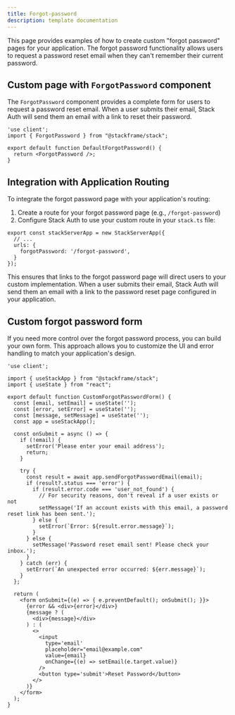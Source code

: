 ```yaml
---
title: Forgot-password
description: template documentation
---
```


This page provides examples of how to create custom "forgot password" pages for your application. The forgot password functionality allows users to request a password reset email when they can't remember their current password.

## Custom page with `ForgotPassword` component

The `ForgotPassword` component provides a complete form for users to request a password reset email. When a user submits their email, Stack Auth will send them an email with a link to reset their password.

```tsx  
'use client';
import { ForgotPassword } from "@stackframe/stack";

export default function DefaultForgotPassword() {
  return <ForgotPassword />;
}
```

## Integration with Application Routing

To integrate the forgot password page with your application's routing:

1. Create a route for your forgot password page (e.g., `/forgot-password`)
2. Configure Stack Auth to use your custom route in your `stack.ts` file:

```tsx
export const stackServerApp = new StackServerApp({
  // ...
  urls: {
    forgotPassword: '/forgot-password',
  }
});
```

This ensures that links to the forgot password page will direct users to your custom implementation. When a user submits their email, Stack Auth will send them an email with a link to the password reset page configured in your application.


## Custom forgot password form

If you need more control over the forgot password process, you can build your own form. This approach allows you to customize the UI and error handling to match your application's design.

```tsx
'use client';

import { useStackApp } from "@stackframe/stack";
import { useState } from "react";

export default function CustomForgotPasswordForm() {
  const [email, setEmail] = useState('');
  const [error, setError] = useState('');
  const [message, setMessage] = useState('');
  const app = useStackApp();

  const onSubmit = async () => {
    if (!email) {
      setError('Please enter your email address');
      return;
    }
    
    try {
      const result = await app.sendForgotPasswordEmail(email);
      if (result?.status === 'error') {
        if (result.error.code === 'user_not_found') {
          // For security reasons, don't reveal if a user exists or not
          setMessage('If an account exists with this email, a password reset link has been sent.');
        } else {
          setError(`Error: ${result.error.message}`);
        }
      } else {
        setMessage('Password reset email sent! Please check your inbox.');
      }
    } catch (err) {
      setError(`An unexpected error occurred: ${err.message}`);
    }
  };
  
  return (
    <form onSubmit={(e) => { e.preventDefault(); onSubmit(); }}>
      {error && <div>{error}</div>}
      {message ? (
        <div>{message}</div>
      ) : (
        <>
          <input
            type='email'
            placeholder="email@example.com"
            value={email}
            onChange={(e) => setEmail(e.target.value)}
          />
          <button type='submit'>Reset Password</button>
        </>
      )}
    </form>
  ); 
}
```
